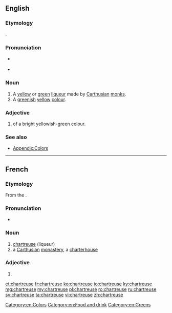 ==English==

===Etymology===
{{borrowing|fr}}.

===Pronunciation===
* {{a|UK}} {{IPA|[ʃɑːˈtɹɜːz]}}
: {{rhymes|ɜː(r)z}}
* {{a|US}} {{IPA|[ʃɑɹˈtɹuːz]|[ʃɑɹˈtɹuːs]}}
: {{audio|en-us-chartreuse.ogg|Audio (US)|lang=en}}
: {{rhymes|uːz|uːs}}

===Noun===
{{en-noun}}

# A [[yellow]] or [[green]] [[liqueur]] made by [[Carthusian]] [[monk]]s.
# A [[green]]ish [[yellow]] [[colour]].
#: {{color panel|green chartreuse|7FFF00}}
#: {{color panel|yellow chartreuse|DFFF00}}

===Adjective===
{{en-adj|-}}

# of a bright yellowish-green colour.

===See also===
* [[Appendix:Colors]]

[[Category:en:Colors]]
[[Category:en:Food and drink]]
[[Category:en:Greens]]

----

==French==

===Etymology===
From the {{term|Chartreux||Carthusian monks|lang=fr}}.

===Pronunciation===
* {{IPA|/ʃaʁ.tʁøz/|lang=fr}}

===Noun===
{{fr-noun|f}}

# [[#English|chartreuse]] (liqueur)
# a [[Carthusian]] [[monastery]], a [[charterhouse]]

===Adjective===
{{fr-adj-form}}

# {{feminine of|chartreux|lang=fr}}

[[et:chartreuse]]
[[fr:chartreuse]]
[[ko:chartreuse]]
[[io:chartreuse]]
[[ky:chartreuse]]
[[mg:chartreuse]]
[[my:chartreuse]]
[[pl:chartreuse]]
[[ro:chartreuse]]
[[ru:chartreuse]]
[[sv:chartreuse]]
[[ta:chartreuse]]
[[vi:chartreuse]]
[[zh:chartreuse]]